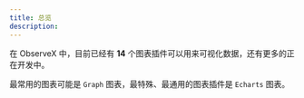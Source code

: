```yaml
---
title: 总览
description: 
---
```


在 ObserveX 中，目前已经有 **14** 个图表插件可以用来可视化数据，还有更多的正在开发中。

最常用的图表可能是 `Graph` 图表，最特殊、最通用的图表插件是 `Echarts` 图表。

